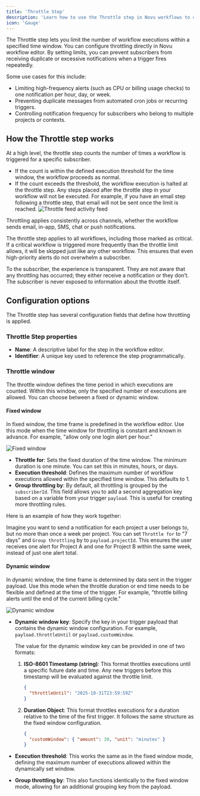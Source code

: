 ```yaml
---
title: 'Throttle Step'
description: 'Learn how to use the Throttle step in Novu workflows to control notification frequency.'
icon: 'Gauge'
---
```


The Throttle step lets you limit the number of workflow executions within a specified time window. You can configure throttling directly in Novu workflow editor. By setting limits, you can prevent subscribers from receiving duplicate or excessive notifications when a trigger fires repeatedly.

Some use cases for this include:
- Limiting high-frequency alerts (such as CPU or billing usage checks) to one notification per hour, day, or week.
- Preventing duplicate messages from automated cron jobs or recurring triggers.
- Controlling notification frequency for subscribers who belong to multiple projects or contexts.

## How the Throttle step works

At a high level, the throttle step counts the number of times a workflow is triggered for a specific subscriber.

- If the count is within the defined execution threshold for the time window, the workflow proceeds as normal.
- If the count exceeds the threshold, the workflow execution is halted at the throttle step. Any steps placed after the throttle step in your workflow will not be executed. For example, if you have an email step following a throttle step, that email will not be sent once the limit is reached.
  ![Throttle feed activity feed](/images/workflows/throttle-step-Activity-feed.png)

Throttling applies consistently across channels, whether the workflow sends email, in-app, SMS, chat or push notifications.

The throttle step applies to all workflows, including those marked as critical. If a critical workflow is triggered more frequently than the throttle limit allows, it will be skipped just like any other workflow. This ensures that even high-priority alerts do not overwhelm a subscriber.

To the subscriber, the experience is transparent. They are not aware that any throttling has occurred; they either receive a notification or they don’t. The subscriber is never exposed to information about the throttle itself.

## Configuration options

The Throttle step has several configuration fields that define how throttling is applied.

### Throttle Step properties

- **Name**: A descriptive label for the step in the workflow editor.
- **Identifier**: A unique key used to reference the step programmatically.

### Throttle window

The throttle window defines the time period in which executions are counted. Within this window, only the specified number of executions are allowed. You can choose between a fixed or dynamic window.

#### Fixed window

In fixed window, the time frame is predefined in the workflow editor. Use this mode when the time window for throttling is constant and known in advance. For example, "allow only one login alert per hour."

![Fixed window](/images/workflows/fixed-window.png)

- **Throttle for**: Sets the fixed duration of the time window. The minimum duration is one minute. You can set this in minutes, hours, or days.
- **Execution threshold**: Defines the maximum number of workflow executions allowed within the specified time window. This defaults to 1.
- **Group throttling by**: By default, all throttling is grouped by the `subscriberId`. This field allows you to add a second aggregation key based on a variable from your trigger `payload`. This is useful for creating more throttling rules.

Here is an example of how they work together: 

Imagine you want to send a notification for each project a user belongs to, but no more than once a week per project. You can set `Throttle for` to "7 days" and `Group throttling` by to `payload.projectId`. This ensures the user receives one alert for Project A and one for Project B within the same week, instead of just one alert total.

#### Dynamic window

In dynamic window, the time frame is determined by data sent in the trigger payload. Use this mode when the throttle duration or end time needs to be flexible and defined at the time of the trigger. For example, "throttle billing alerts until the end of the current billing cycle."

![Dynamic window](/images/workflows/dynamic-window.png)

- **Dynamic window key**: Specify the key in your trigger payload that contains the dynamic window configuration. For example, `payload.throttleUntil` or `payload.customWindow`. 

    The value for the dynamic window key can be provided in one of two formats:
    1. **ISO-8601 Timestamp (string)**:
    This format throttles executions until a specific future date and time. Any new triggers before this timestamp will be evaluated against the throttle limit.

          ```json
          {
            "throttleUntil": "2025-10-31T23:59:59Z"
          }
          ```
    2. **Duration Object**: This format throttles executions for a duration relative to the time of the first trigger. It follows the same structure as the fixed window configuration.

          ```json
          {
            "customWindow": { "amount": 30, "unit": "minutes" }
          }
          ```

- **Execution threshold**: This works the same as in the fixed window mode, defining the maximum number of executions allowed within the dynamically set window.

- **Group throttling by**: This also functions identically to the fixed window mode, allowing for an additional grouping key from the payload.

